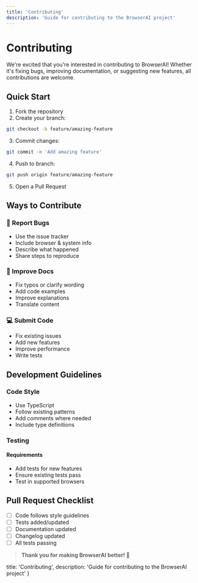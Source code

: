 ```yaml
---
title: 'Contributing'
description: 'Guide for contributing to the BrowserAI project'
---
```


# Contributing

We're excited that you're interested in contributing to BrowserAI! Whether it's fixing bugs, improving documentation, or suggesting new features, all contributions are welcome.

## Quick Start

1. Fork the repository
2. Create your branch:
```bash copy
git checkout -b feature/amazing-feature
```

3. Commit changes:
```bash copy
git commit -m 'Add amazing feature'
```

4. Push to branch:
```bash copy
git push origin feature/amazing-feature
```

5. Open a Pull Request

## Ways to Contribute

### 🐛 Report Bugs
- Use the issue tracker
- Include browser & system info
- Describe what happened
- Share steps to reproduce

### 📝 Improve Docs
- Fix typos or clarify wording
- Add code examples
- Improve explanations
- Translate content

### 💻 Submit Code
- Fix existing issues
- Add new features
- Improve performance
- Write tests

## Development Guidelines

### Code Style
- Use TypeScript
- Follow existing patterns
- Add comments where needed
- Include type definitions

### Testing

#### Requirements
- Add tests for new features
- Ensure existing tests pass
- Test in supported browsers

## Pull Request Checklist

- [ ] Code follows style guidelines
- [ ] Tests added/updated
- [ ] Documentation updated
- [ ] Changelog updated
- [ ] All tests passing

> **Thank you for making BrowserAI better! 🙏**

  title: 'Contributing',
  description: 'Guide for contributing to the BrowserAI project'
}